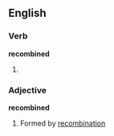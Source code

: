 ==English==

===Verb===
'''recombined'''

# {{past of|recombine}}

===Adjective===
'''recombined'''

# Formed by [[recombination]]
